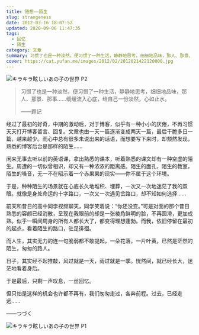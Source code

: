 ```yaml
---
title: 随想——陌生
slug: strangeness
date: 2012-03-16 18:07:52
updated: 2020-09-06 11:47:35
tags:
  - 回忆
  - 陌生
category: 文章
summary: 习惯了也是一种淡然，便习惯了一种生活，静静地思考，细细地品味，那人、那景、那事……缓缓流入心底，给自己一份淡然，心如止水。
cover: https://cat.yufan.me/images/2012/02/2012021422120000.jpg
---
```


![キラキラ眩しいあの子の世界 P2](https://cat.yufan.me/images/2012/02/2012021422134700.jpg)

<MusicPlayer netease={640866} />

> 习惯了也是一种淡然，便习惯了一种生活，静静地思考，细细地品味，那人、那景、那事……缓缓流入心底，给自己一份淡然，心如止水。
>
> ——题记

经过了最初的好奇，中期的激动后，对于博客，似乎有一种小小的厌倦，不再习惯天天打开博客留言、回复。文章也由一天一篇逐渐变成两天一篇，最后干脆多日一篇，越来越少。而心中总有很多未说出来的话语，而想要写下来时，却颓然发现，熟悉的博客后台是那样的陌生……

闲来无事去听以前的英语课，拿出熟悉的课本，听着熟悉的课文却有一种空虚的陌生。周遭的一切似曾相识，却又有一种浓浓的距离感。陌生的面孔，陌生的教室，陌生的嗓音，无一不在昭示着一个赤果果的现实——你不属于这个环境。

于是，种种陌生的场景就在心底长久地堆积、埋葬，一次又一次地迷茫了我的双眼。就像是身处命运的十字路口，一次又一次遇见岔路口，却不知如何选择……

前天和昔日的高中同学视频聊天，同学笑着说：“你还没变。”可是对面的那个昔日熟悉的容颜已经消散，呈现在我眼前的却是一张棱角鲜明的脸，不再圆滑，更加成熟。似乎一瞬间周身的所有人都长大了，都变得理想蓬勃。而我，依旧停留在最初的起点，看着陌生的路口，驻足徘徊。

而人生，其实无力的连一句脆弱都不敢提起，一朵花落，一片叶黄，已然是茫然的陌生，匆匆的路人。

日子，其实经不起推敲，风过就是一天，雨过就是一季。恍然间，就已经长大，迷茫地看着身后。

于是最后，只剩一声叹息，一丝回忆。

但只怕是这样的机会也许都不再有，我们匆匆走过，各奔前程。过去，已经走远……

——つづく

![キラキラ眩しいあの子の世界 P1](https://cat.yufan.me/images/2012/02/2012021422134400.jpg)
